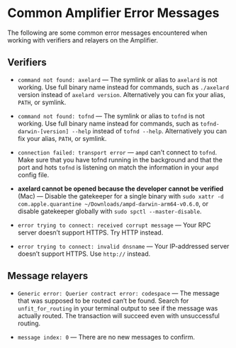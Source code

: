 # Common Amplifier Error Messages

The following are some common error messages encountered when working with verifiers and relayers on the Amplifier.

## Verifiers

- `command not found: axelard` — The symlink or alias to `axelard` is not working. Use full binary name instead for commands, such as `./axelard` version instead of `axelard version`. Alternatively you can fix your alias, `PATH`, or symlink.

- `command not found: tofnd` — The symlink or alias to `tofnd` is not working. Use full binary name instead for commands, such as `tofnd-darwin-[version] --help` instead of `tofnd --help`.  Alternatively you can fix your alias, `PATH`, or symlink.

- `connection failed: transport error` — `ampd` can't connect to `tofnd`. Make sure that you have tofnd running in the background and that the port and hots `tofnd` is listening on match the information in your `ampd` config file.

- **axelard cannot be opened because the developer cannot be verified** (Mac) — Disable the gatekeeper for a single binary with `sudo xattr -d com.apple.quarantine ~/Downloads/ampd-darwin-arm64-v0.6.0`, or disable gatekeeper globally with `sudo spctl --master-disable`.

- `error trying to connect: received corrupt message` — Your RPC server doesn’t support HTTPS. Try HTTP instead.

- `error trying to connect: invalid dnsname` — Your IP-addressed server doesn’t support HTTPS. Use `http://` instead.

## Message relayers

- `Generic error: Querier contract error: codespace` —  The message that was supposed to be routed can’t be found. Search for `unfit_for_routing` in your terminal output to see if the message was actually routed. The transaction will succeed even with unsuccessful routing.

- `message index: 0` — There are no new messages to confirm.